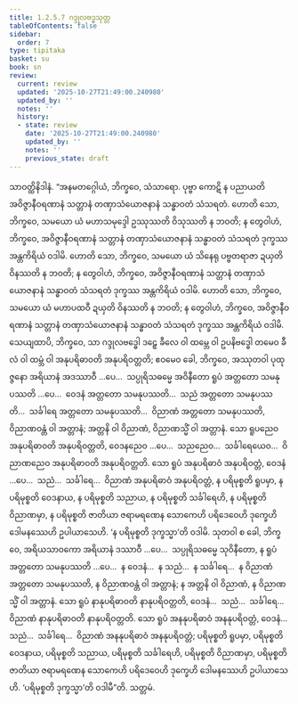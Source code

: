 ```yaml
---
title: 1.2.5.7 ဂဒ္ဒုလဗဒ္ဓသုတ္တ
tableOfContents: false
sidebar:
  order: 7
type: tipitaka
basket: su
book: sn
review:
  current: review
  updated: '2025-10-27T21:49:00.240980'
  updated_by: ''
  notes: ''
  history:
  - state: review
    date: '2025-10-27T21:49:00.240980'
    updated_by: ''
    notes: ''
    previous_state: draft
---
```



<ReviewStatus review={frontmatter.review} showDetails={true} />

<HypothesisAnnotation frontmatter={frontmatter} />

<DynamicBreadcrumb />

<Division number="99" book="sn" e="ch" v="18" p="295">

<Paragraph number="620" book="sn">
သာဝတ္ထိနိဒါနံ. “အနမတဂ္ဂေါယံ, ဘိက္ခဝေ, သံသာရော. ပုဗ္ဗာ ကောဋိ န ပညာယတိ အဝိဇ္ဇာနီဝရဏာနံ သတ္တာနံ တဏှာသံယောဇနာနံ သန္ဓာဝတံ သံသရတံ. ဟောတိ သော, ဘိက္ခဝေ, သမယော ယံ မဟာသမုဒ္ဒေါ ဥဿုဿတိ ဝိသုဿတိ န ဘဝတိ; န တွေဝါဟံ, ဘိက္ခဝေ, အဝိဇ္ဇာနီဝရဏာနံ သတ္တာနံ တဏှာသံယောဇနာနံ သန္ဓာဝတံ သံသရတံ ဒုက္ခဿ အန္တကိရိယံ ဝဒါမိ. ဟောတိ သော, ဘိက္ခဝေ, သမယော ယံ သိနေရု ပဗ္ဗတရာဇာ ဍယှတိ ဝိနဿတိ န ဘဝတိ; န တွေဝါဟံ, ဘိက္ခဝေ, အဝိဇ္ဇာနီဝရဏာနံ သတ္တာနံ တဏှာသံယောဇနာနံ သန္ဓာဝတံ သံသရတံ ဒုက္ခဿ အန္တကိရိယံ ဝဒါမိ. ဟောတိ သော, ဘိက္ခဝေ, သမယော ယံ မဟာပထဝီ ဍယှတိ ဝိနဿတိ န ဘဝတိ; န တွေဝါဟံ, ဘိက္ခဝေ, အဝိဇ္ဇာနီဝရဏာနံ သတ္တာနံ တဏှာသံယောဇနာနံ သန္ဓာဝတံ သံသရတံ ဒုက္ခဿ အန္တကိရိယံ ဝဒါမိ.
</Paragraph>

<Paragraph number="621" book="sn">
သေယျထာပိ, ဘိက္ခဝေ, သာ ဂဒ္ဒုလဗဒ္ဓေါ ဒဠှေ ခီလေ ဝါ ထမ္ဘေ ဝါ ဥပနိဗဒ္ဓေါ တမေဝ ခီလံ ဝါ ထမ္ဘံ ဝါ အနုပရိဓာဝတိ အနုပရိဝတ္တတိ; ဧဝမေဝ ခေါ, ဘိက္ခဝေ, အဿုတဝါ ပုထုဇ္ဇနော အရိယာနံ အဒဿာဝီ …ပေ…  သပ္ပုရိသဓမ္မေ အဝိနီတော ရူပံ အတ္တတော သမနုပဿတိ …ပေ…  ဝေဒနံ အတ္တတော သမနုပဿတိ…  သညံ အတ္တတော သမနုပဿတိ…  သင်္ခါရေ အတ္တတော သမနုပဿတိ…  ဝိညာဏံ အတ္တတော သမနုပဿတိ, ဝိညာဏဝန္တံ ဝါ အတ္တာနံ; အတ္တနိ ဝါ ဝိညာဏံ, ဝိညာဏသ္မိံ ဝါ အတ္တာနံ. သော ရူပညေဝ အနုပရိဓာဝတိ အနုပရိဝတ္တတိ, ဝေဒနညေဝ …ပေ…  သညညေဝ…  သင်္ခါရေယေဝ…  ဝိညာဏညေဝ အနုပရိဓာဝတိ အနုပရိဝတ္တတိ. သော ရူပံ အနုပရိဓာဝံ အနုပရိဝတ္တံ, ဝေဒနံ …ပေ…  သညံ…  သင်္ခါရေ…  ဝိညာဏံ အနုပရိဓာဝံ အနုပရိဝတ္တံ, န ပရိမုစ္စတိ ရူပမှာ, န ပရိမုစ္စတိ ဝေဒနာယ, န ပရိမုစ္စတိ သညာယ, န ပရိမုစ္စတိ သင်္ခါရေဟိ, န ပရိမုစ္စတိ ဝိညာဏမှာ, န ပရိမုစ္စတိ ဇာတိယာ ဇရာမရဏေန သောကေဟိ ပရိဒေဝေဟိ ဒုက္ခေဟိ ဒေါမနဿေဟိ ဥပါယာသေဟိ. ‘န ပရိမုစ္စတိ ဒုက္ခသ္မာ’တိ ဝဒါမိ.
</Paragraph>

<Paragraph number="622" book="sn">
သုတဝါ စ ခေါ, ဘိက္ခဝေ, အရိယသာဝကော အရိယာနံ ဒဿာဝီ …ပေ…  သပ္ပုရိသဓမ္မေ သုဝိနီတော, န ရူပံ အတ္တတော သမနုပဿတိ …ပေ…  န ဝေဒနံ…  န သညံ…  န သင်္ခါရေ…  န ဝိညာဏံ အတ္တတော သမနုပဿတိ, န ဝိညာဏဝန္တံ ဝါ အတ္တာနံ; န အတ္တနိ ဝါ ဝိညာဏံ, န ဝိညာဏသ္မိံ ဝါ အတ္တာနံ. သော ရူပံ နာနုပရိဓာဝတိ နာနုပရိဝတ္တတိ, ဝေဒနံ…  သညံ…  သင်္ခါရေ…  ဝိညာဏံ နာနုပရိဓာဝတိ နာနုပရိဝတ္တတိ. သော ရူပံ အနနုပရိဓာဝံ အနနုပရိဝတ္တံ, ဝေဒနံ…  သညံ…  သင်္ခါရေ…  ဝိညာဏံ အနနုပရိဓာဝံ အနနုပရိဝတ္တံ; ပရိမုစ္စတိ ရူပမှာ, ပရိမုစ္စတိ ဝေဒနာယ, ပရိမုစ္စတိ သညာယ, ပရိမုစ္စတိ သင်္ခါရေဟိ, ပရိမုစ္စတိ ဝိညာဏမှာ, ပရိမုစ္စတိ ဇာတိယာ ဇရာမရဏေန သောကေဟိ ပရိဒေဝေဟိ ဒုက္ခေဟိ ဒေါမနဿေဟိ ဥပါယာသေဟိ. ‘ပရိမုစ္စတိ ဒုက္ခသ္မာ’တိ ဝဒါမီ”တိ.

</Paragraph>
</Division>

<Paragraph number="623" type="center" book="sn">
သတ္တမံ.
</Paragraph>